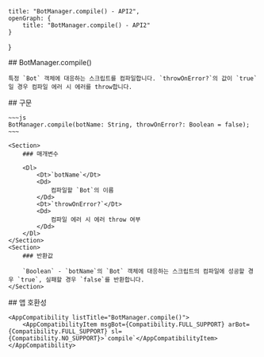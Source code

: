 
    title: "BotManager.compile() - API2",
    openGraph: {
        title: "BotManager.compile() - API2"
    }
}

<Section>
    ## BotManager.compile()

    특정 `Bot` 객체에 대응하는 스크립트를 컴파일합니다. `throwOnError?`의 값이 `true`일 경우 컴파일 에러 시 에러를 throw합니다.
</Section>
<Section>
    ## 구문

    ~~~js
    BotManager.compile(botName: String, throwOnError?: Boolean = false);
    ~~~

    <Section>
        ### 매개변수

        <Dl>
            <Dt>`botName`</Dt>
            <Dd>
                컴파일할 `Bot`의 이름
            </Dd>
            <Dt>`throwOnError?`</Dt>
            <Dd>
                컴파일 에러 시 에러 throw 여부
            </Dd>
        </Dl>
    </Section>
    <Section>
        ### 반환값

        `Boolean` - `botName`의 `Bot` 객체에 대응하는 스크립트의 컴파일에 성공할 경우 `true`, 실패할 경우 `false`를 반환합니다.
    </Section>
</Section>
<Section>
    ## 앱 호환성

    <AppCompatibility listTitle="BotManager.compile()">
        <AppCompatibilityItem msgBot={Compatibility.FULL_SUPPORT} arBot={Compatibility.FULL_SUPPORT} sl={Compatibility.NO_SUPPORT}>`compile`</AppCompatibilityItem>
    </AppCompatibility>
</Section>
